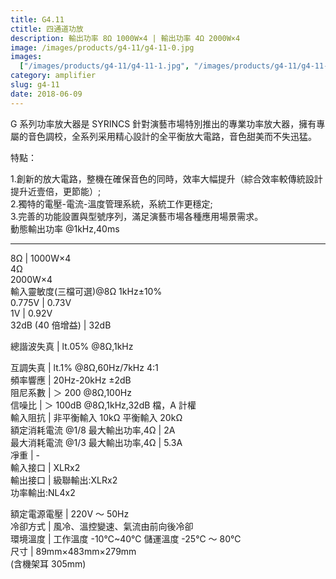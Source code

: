 ```yaml
---
title: G4.11
ctitle: 四通道功放
description: 輸出功率 8Ω 1000W×4 | 輸出功率 4Ω 2000W×4
image: /images/products/g4-11/g4-11-0.jpg
images:
  ["/images/products/g4-11/g4-11-1.jpg", "/images/products/g4-11/g4-11-2.jpg"]
category: amplifier
slug: g4-11
date: 2018-06-09
---
```


G 系列功率放大器是 SYRINCS 針對演藝市場特別推出的專業功率放大器，擁有專屬的音色調校，全系列采用精心設計的全平衡放大電路，音色甜美而不失迅猛。

特點：

1.創新的放大電路，整機在確保音色的同時，效率大幅提升（綜合效率較傳統設計提升近壹倍，更節能）;  
2.獨特的電壓-電流-溫度管理系統，系統工作更穩定;  
3.完善的功能設置與型號序列，滿足演藝市場各種應用場景需求。  
動態輸出功率 @1kHz,40ms

---

8Ω | 1000W×4  
4Ω  
2000W×4  
輸入靈敏度(三檔可選)@8Ω 1kHz±10%  
0.775V | 0.73V  
1V | 0.92V  
32dB (40 倍增益) | 32dB

總諧波失真 | lt.05% @8Ω,1kHz

互調失真 | lt.1% @8Ω,60Hz/7kHz 4:1  
頻率響應 | 20Hz-20kHz ±2dB  
阻尼系數 | ＞ 200 @8Ω,100Hz  
信噪比 | ＞ 100dB @8Ω,1kHz,32dB 檔，A 計權  
輸入阻抗 | 非平衡輸入 10kΩ 平衡輸入 20kΩ  
額定消耗電流 @1/8 最大輸出功率,4Ω | 2A  
最大消耗電流 @1/3 最大輸出功率,4Ω | 5.3A  
凈重 | \-  
輸入接口 | XLRx2  
輸出接口 | 級聯輸出:XLRx2  
功率輸出:NL4x2

額定電源電壓 | 220V ～ 50Hz  
冷卻方式 | 風冷、溫控變速、氣流由前向後冷卻  
環境溫度 | 工作溫度 -10℃~40℃ 儲運溫度 -25℃ ～ 80℃  
尺寸 | 89mm×483mm×279mm  
(含機架耳 305mm)
